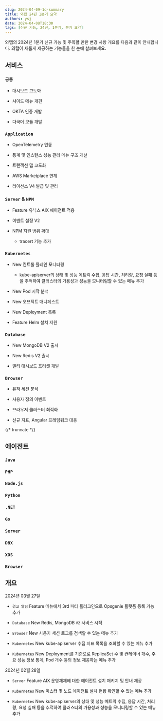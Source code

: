 ```yaml
---
slug: 2024-04-09-1q-summary
title: 와탭 24년 1분기 요약
authors: ysj
date: 2024-04-08T18:30
tags: [신규 기능, 24년, 1분기, 분기 요약]
---
```


와탭의 2024년 1분기 신규 기능 및 주목할 만한 변경 사항 개요를 다음과 같이 안내합니다. 와탭이 새롭게 제공하는 기능들을 한 눈에 살펴보세요.

## 서비스

### `공통`

* 대시보드 고도화

* 사이드 메뉴 개편

* OKTA 인증 개발 

* 다국어 모듈 개발 

### `Application`

* OpenTelemetry 연동

* 통계 및 인스턴스 성능 관리 메뉴 구조 개선 

* 트랜잭션 맵 고도화 

* AWS Marketplace 연계 

* 라이선스 V4 발급 및 관리 

### `Server` & `NPM`

* <Status>Feature</Status> 유닉스 AIX 에이전트 적용

* 이벤트 설정 V2 

* NPM 지원 범위 확대 

  * tracert 기능 추가 

### `Kubernetes`

* <Status>New</Status> 컨트롤 플레인 모니터링 

  * kube-apiserver의 상태 및 성능 메트릭 수집, 응답 시간, 처리량, 요청 실패 등을 추적하여 클러스터의 가용성과 성능을 모니터링할 수 있는 <Cmdname sid="kubeApiserverDashboard" className="uitext" /> 메뉴 추가

* <Status>New</Status> Pod 시작 분석 

* <Status>New</Status> 오브젝트 매니페스트 

* <Status>New</Status> Deployment 목록 

* <Status>Feature</Status> Helm 설치 지원 

### `Database`

* <Status>New</Status> MongoDB V2 출시 

* <Status>New</Status> Redis V2 출시 

* 멀티 대시보드 프리셋 개발 

### `Browser` 

* 유저 세션 분석 

* 사용자 정의 이벤트 

* 브라우저 클러스터 최적화 

* 신규 지표, Angular 프레임워크 대응 

{/* truncate */}

## 에이전트 

### `Java` 

### `PHP`

### `Node.js`

### `Python`

### `.NET`

### `Go`

### `Server`

### `DBX`

### `XOS`

### `Browser`

## 개요

2024년 03월 27일

<div class='indentTab'>

- `경고 알림` <Status>Feature</Status> <Cmdname sid="side_eventNoti" className="uitext" /> 메뉴에서 3rd 파티 플러그인으로 Opsgenie 플랫폼 등록 기능 추가

- `Database` <Status>New</Status> Redis, MongoDB <code class="my">V2</code> 서비스 시작

- `Browser` <Status>New</Status> 사용자 세션 로그를 검색할 수 있는 <Cmdname sid="side_userSessionEventSearch" className="uitext" /> 메뉴 추가

- `Kubernetes` <Status>New</Status> kube-apiserver 수집 지표 목록을 조회할 수 있는 <Cmdname sid="side_kubeApiserverMetricsSearch" className="uitext" /> 메뉴 추가


- `Kubernetes` <Status>New</Status> Deployment를 기준으로 ReplicaSet 수 및 컨테이너 개수, 주요 성능 정보 통계, Pod 개수 등의 정보 제공하는 <Cmdname sid="side_deploymentList" className="uitext" /> 메뉴 추가

</div>


2024년 02월 28일

<div class='indentTab'>

- `Server` <Status>Feature</Status> AIX 운영체제에 대한 에이전트 설치 패키지 및 안내 제공

- `Kubernetes` <Status>New</Status> 마스터 및 노드 에이전트 설치 현황 확인할 수 있는 <Cmdname sid="kubernetesAgentList" className="uitext" /> 메뉴 추가

- `Kubernetes` <Status>New</Status> kube-apiserver의 상태 및 성능 메트릭 수집, 응답 시간, 처리량, 요청 실패 등을 추적하여 클러스터의 가용성과 성능을 모니터링할 수 있는 <Cmdname sid="kubeApiserverDashboard" className="uitext" /> 메뉴 추가



</div>
